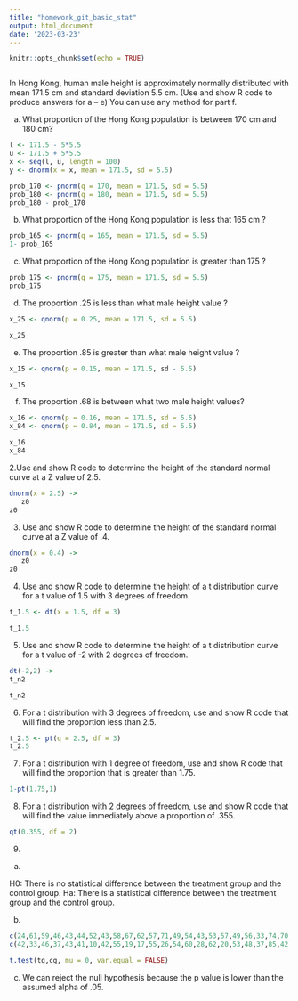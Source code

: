 ```yaml
---
title: "homework_git_basic_stat"
output: html_document
date: '2023-03-23'
---
```


```r
knitr::opts_chunk$set(echo = TRUE)
```




```r


```

In Hong Kong, human male height is approximately normally distributed with mean 171.5 cm and standard deviation 5.5 cm. (Use and show R code to produce answers for a – e) You can use any method for part f.

a) What proportion of the Hong Kong population is between 170 cm and 180 cm?

```r
l <- 171.5 - 5*5.5
u <- 171.5 + 5*5.5
x <- seq(l, u, length = 100)
y <- dnorm(x = x, mean = 171.5, sd = 5.5)

prob_170 <- pnorm(q = 170, mean = 171.5, sd = 5.5)
prob_180 <- pnorm(q = 180, mean = 171.5, sd = 5.5)
prob_180 - prob_170

```

b) What proportion of the Hong Kong population is less that 165 cm ?

```r
prob_165 <- pnorm(q = 165, mean = 171.5, sd = 5.5)
1- prob_165

```


c) What proportion of the Hong Kong population is greater than 175 ?

```r
prob_175 <- pnorm(q = 175, mean = 171.5, sd = 5.5)
prob_175

```

d) The proportion .25 is less than what male height value ?


```r
x_25 <- qnorm(p = 0.25, mean = 171.5, sd = 5.5)

x_25


```

e) The proportion .85 is greater than what male height value ?

```r
x_15 <- qnorm(p = 0.15, mean = 171.5, sd - 5.5)

x_15

```

f) The proportion .68 is between what two male height values?

```r
x_16 <- qnorm(p = 0.16, mean = 171.5, sd = 5.5)
x_84 <- qnorm(p = 0.84, mean = 171.5, sd = 5.5)

x_16
x_84

```

2.Use and show R code to determine the height of the standard normal curve at a Z value of 2.5.

```r
dnorm(x = 2.5) -> 
   z0
z0

```

3. Use and show R code to determine the height of the standard normal curve at a Z value of .4.
```r
dnorm(x = 0.4) -> 
   z0
z0

```

4. Use and show R code to determine the height of a t distribution curve for a t value of 1.5 with 3 degrees of freedom.
```r
t_1.5 <- dt(x = 1.5, df = 3)

t_1.5
```

5. Use and show R code to determine the height of a t distribution curve for a t value of -2 with 2 degrees of freedom.
```r
dt(-2,2) ->
t_n2

t_n2

```
6. For a t distribution with 3 degrees of freedom, use and show R code that will find the proportion less than 2.5.
```r
t_2.5 <- pt(q = 2.5, df = 3)
t_2.5

```

7. For a t distribution with 1 degree of freedom, use and show R code that will find the proportion that is greater than 1.75.

```r
1-pt(1.75,1)

```

8. For a t distribution with 2 degrees of freedom, use and show R code that will find the value immediately above a proportion of .355.

```r
qt(0.355, df = 2)

```


9. 

a) 

H0: There is no statistical difference between the treatment group and the control group.
Ha: There is a statistical difference between the treatment group and the control group.

b)
```r
c(24,61,59,46,43,44,52,43,58,67,62,57,71,49,54,43,53,57,49,56,33,74,70) -> tg
c(42,33,46,37,43,41,10,42,55,19,17,55,26,54,60,28,62,20,53,48,37,85,42) -> cg

t.test(tg,cg, mu = 0, var.equal = FALSE)


```

c)
We can reject the null hypothesis because the p value is lower than the assumed alpha of .05. 
